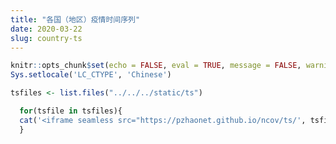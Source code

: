 ```yaml
---
title: "各国（地区）疫情时间序列"
date: 2020-03-22
slug: country-ts
---
```


```r
knitr::opts_chunk$set(echo = FALSE, eval = TRUE, message = FALSE, warning = FALSE, error = FALSE)
Sys.setlocale('LC_CTYPE', 'Chinese')
```

```r
tsfiles <- list.files("../../../static/ts")
```


```r
  for(tsfile in tsfiles){
  cat('<iframe seamless src="https://pzhaonet.github.io/ncov/ts/', tsfile, '" width="100%" height="400"></iframe>\\n', sep = '')
  }
```
